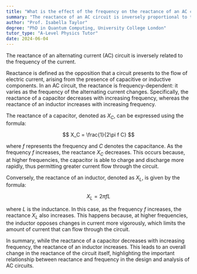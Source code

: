 ```yaml
---
title: "What is the effect of the frequency on the reactance of an AC circuit?"
summary: "The reactance of an AC circuit is inversely proportional to the frequency."
author: "Prof. Isabella Taylor"
degree: "PhD in Quantum Computing, University College London"
tutor_type: "A-Level Physics Tutor"
date: 2024-06-04
---
```


The reactance of an alternating current (AC) circuit is inversely related to the frequency of the current.

Reactance is defined as the opposition that a circuit presents to the flow of electric current, arising from the presence of capacitive or inductive components. In an AC circuit, the reactance is frequency-dependent: it varies as the frequency of the alternating current changes. Specifically, the reactance of a capacitor decreases with increasing frequency, whereas the reactance of an inductor increases with increasing frequency.

The reactance of a capacitor, denoted as $X_C$, can be expressed using the formula:

$$
X_C = \frac{1}{2\pi f C}
$$

where $f$ represents the frequency and $C$ denotes the capacitance. As the frequency $f$ increases, the reactance $X_C$ decreases. This occurs because, at higher frequencies, the capacitor is able to charge and discharge more rapidly, thus permitting greater current flow through the circuit.

Conversely, the reactance of an inductor, denoted as $X_L$, is given by the formula:

$$
X_L = 2\pi f L
$$

where $L$ is the inductance. In this case, as the frequency $f$ increases, the reactance $X_L$ also increases. This happens because, at higher frequencies, the inductor opposes changes in current more vigorously, which limits the amount of current that can flow through the circuit.

In summary, while the reactance of a capacitor decreases with increasing frequency, the reactance of an inductor increases. This leads to an overall change in the reactance of the circuit itself, highlighting the important relationship between reactance and frequency in the design and analysis of AC circuits.
    